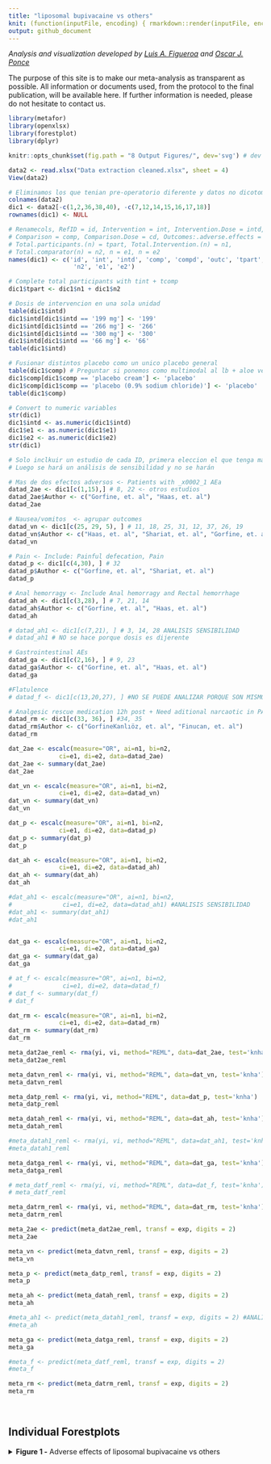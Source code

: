 ```yaml
---
title: "liposomal bupivacaine vs others"
knit: (function(inputFile, encoding) { rmarkdown::render(inputFile, encoding = encoding, output_file = paste0(dirname(inputFile),'/README.md')) })
output: github_document
---
```


<i>Analysis and visualization developed by [Luis A. Figueroa](https://twitter.com/LuisFig1706) and [Oscar J. Ponce](https://twitter.com/PonceOJ)</i>

The purpose of this site is to make our meta-analysis as transparent as possible. All information or documents used, from the protocol to the final publication, will be available here. If further information is needed, please do not hesitate to contact us.


```r
library(metafor)
library(openxlsx)
library(forestplot)
library(dplyr)

knitr::opts_chunk$set(fig.path = "8 Output Figures/", dev='svg') # dev = 'png'

```

```r
data2 <- read.xlsx("Data extraction cleaned.xlsx", sheet = 4)
View(data2)

# Eliminamos los que tenian pre-operatorio diferente y datos no dicotomicos
colnames(data2)
dic1 <- data2[-c(1,2,36,38,40), -c(7,12,14,15,16,17,18)] 
rownames(dic1) <- NULL

# Renamecols, RefID = id, Intervention = int, Intervention.Dose = intd, 
# Comparison = comp, Comparison.Dose = cd, Outcomes:.adverse.effects = outc, 
# Total.participants.(n) = tpart, Total.Intervention.(n) = n1, 
# Total.comparator(n) = n2, n = e1, n = e2
names(dic1) <- c('id', 'int', 'intd', 'comp', 'compd', 'outc', 'tpart', 'n1', 
                  'n2', 'e1', 'e2')

# Complete total participants with tint + tcomp
dic1$tpart <- dic1$n1 + dic1$n2

# Dosis de intervencion en una sola unidad
table(dic1$intd)
dic1$intd[dic1$intd == '199 mg'] <- '199'
dic1$intd[dic1$intd == '266 mg'] <- '266'
dic1$intd[dic1$intd == '300 mg'] <- '300'
dic1$intd[dic1$intd == '66 mg'] <- '66'
table(dic1$intd)

# Fusionar distintos placebo como un unico placebo general
table(dic1$comp) # Preguntar si ponemos como multimodal al lb + aloe vera
dic1$comp[dic1$comp == 'placebo cream'] <- 'placebo'
dic1$comp[dic1$comp == 'placebo (0.9% sodium chloride)'] <- 'placebo'
table(dic1$comp)

# Convert to numeric variables
str(dic1)
dic1$intd <- as.numeric(dic1$intd)
dic1$e1 <- as.numeric(dic1$e1)
dic1$e2 <- as.numeric(dic1$e2)
str(dic1)

# Solo inclkuir un estudio de cada ID, primera eleccion el que tenga más tpart
# Luego se hará un análisis de sensibilidad y no se harán

# Mas de dos efectos adversos <- Patients with _x0002_1 AEa 
datad_2ae <- dic1[c(1,15),] # 8, 22 <- otros estudios
datad_2ae$Author <- c("Gorfine, et. al", "Haas, et. al")
datad_2ae

# Nausea/vomitos  <- agrupar outcomes
datad_vn <- dic1[c(25, 29, 5), ] # 11, 18, 25, 31, 12, 37, 26, 19
datad_vn$Author <- c("Haas, et. al", "Shariat, et. al", "Gorfine, et. al")
datad_vn

# Pain <- Include: Painful defecation, Pain
datad_p <- dic1[c(4,30), ] # 32
datad_p$Author <- c("Gorfine, et. al", "Shariat, et. al")
datad_p

# Anal hemorragy <- Include Anal hemorragy and Rectal hemorrhage
datad_ah <- dic1[c(3,28), ] # 7, 21, 14
datad_ah$Author <- c("Gorfine, et. al", "Haas, et. al")
datad_ah

# datad_ah1 <- dic1[c(7,21), ] # 3, 14, 28 ANALISIS SENSIBILIDAD
# datad_ah1 # NO se hace porque dosis es dijerente

# Gastrointestinal AEs 
datad_ga <- dic1[c(2,16), ] # 9, 23
datad_ga$Author <- c("Gorfine, et. al", "Haas, et. al")
datad_ga

#Flatulence 
# datad_f <- dic1[c(13,20,27), ] #NO SE PUEDE ANALIZAR PORQUE SON MISMO ID

# Analgesic rescue medication 12h post + Need aditional narcaotic in PACU
datad_rm <- dic1[c(33, 36), ] #34, 35
datad_rm$Author <- c("GorfineKanlıöz, et. al", "Finucan, et. al")
datad_rm
```

```r
dat_2ae <- escalc(measure="OR", ai=n1, bi=n2,
              ci=e1, di=e2, data=datad_2ae)
dat_2ae <- summary(dat_2ae)
dat_2ae

dat_vn <- escalc(measure="OR", ai=n1, bi=n2,
              ci=e1, di=e2, data=datad_vn)
dat_vn <- summary(dat_vn)
dat_vn

dat_p <- escalc(measure="OR", ai=n1, bi=n2,
              ci=e1, di=e2, data=datad_p)
dat_p <- summary(dat_p)
dat_p

dat_ah <- escalc(measure="OR", ai=n1, bi=n2,
              ci=e1, di=e2, data=datad_ah)
dat_ah <- summary(dat_ah)
dat_ah

#dat_ah1 <- escalc(measure="OR", ai=n1, bi=n2,
#              ci=e1, di=e2, data=datad_ah1) #ANALISIS SENSIBILIDAD
#dat_ah1 <- summary(dat_ah1)
#dat_ah1


dat_ga <- escalc(measure="OR", ai=n1, bi=n2,
              ci=e1, di=e2, data=datad_ga)
dat_ga <- summary(dat_ga)
dat_ga

# at_f <- escalc(measure="OR", ai=n1, bi=n2,
#              ci=e1, di=e2, data=datad_f)
# dat_f <- summary(dat_f)
# dat_f

dat_rm <- escalc(measure="OR", ai=n1, bi=n2,
              ci=e1, di=e2, data=datad_rm)
dat_rm <- summary(dat_rm)
dat_rm
```

```r
meta_dat2ae_reml <- rma(yi, vi, method="REML", data=dat_2ae, test='knha')
meta_dat2ae_reml

meta_datvn_reml <- rma(yi, vi, method="REML", data=dat_vn, test='knha')
meta_datvn_reml

meta_datp_reml <- rma(yi, vi, method="REML", data=dat_p, test='knha')
meta_datp_reml

meta_datah_reml <- rma(yi, vi, method="REML", data=dat_ah, test='knha')
meta_datah_reml

#meta_datah1_reml <- rma(yi, vi, method="REML", data=dat_ah1, test='knha') #ANALISIS SENSIBILIDAD
#meta_datah1_reml 

meta_datga_reml <- rma(yi, vi, method="REML", data=dat_ga, test='knha')
meta_datga_reml

# meta_datf_reml <- rma(yi, vi, method="REML", data=dat_f, test='knha')
# meta_datf_reml

meta_datrm_reml <- rma(yi, vi, method="REML", data=dat_rm, test='knha')
meta_datrm_reml
```

```r
meta_2ae <- predict(meta_dat2ae_reml, transf = exp, digits = 2)
meta_2ae

meta_vn <- predict(meta_datvn_reml, transf = exp, digits = 2)
meta_vn

meta_p <- predict(meta_datp_reml, transf = exp, digits = 2)
meta_p

meta_ah <- predict(meta_datah_reml, transf = exp, digits = 2)
meta_ah

#meta_ah1 <- predict(meta_datah1_reml, transf = exp, digits = 2) #ANALISIS SENSIBILIDAD 
#meta_ah

meta_ga <- predict(meta_datga_reml, transf = exp, digits = 2)
meta_ga

#meta_f <- predict(meta_datf_reml, transf = exp, digits = 2)
#meta_f

meta_rm <- predict(meta_datrm_reml, transf = exp, digits = 2)
meta_rm
```

<br>
<h2>Individual Forestplots</h2>


<details>

<summary><b>Figure 1 -</b> Adverse effects of liposomal bupivacaine vs others</summary>
<br>

```r
col1f <- c("Author", datad_2ae$Author, 
      paste("Overall Odds Ratio for", meta_dat2ae_reml$k, "studies"),
      paste("(Tau^2 = ", (formatC(meta_dat2ae_reml$tau2, digits=2, format="f")), ", df = ", 
            (meta_dat2ae_reml$parms),
            ", p ", (ifelse(meta_dat2ae_reml$QEp < 0.001, 
                            paste("< 0.001"),
                            paste("= ", formatC(meta_dat2ae_reml$QEp, digits=3, format="f")))),
            "; ", "I^2", " = ", (formatC(meta_dat2ae_reml$I2, digits=1, format="f")), "%)"),
      NA, NA,
      "Author", datad_vn$Author, 
      paste("Overall Odds Ratio for", meta_datvn_reml$k, "studies"),
      paste("(Tau^2 = ", (formatC(meta_datvn_reml$tau2, digits=2, format="f")), ", df = ", 
            (meta_datvn_reml$parms),
            ", p ", (ifelse(meta_datvn_reml$QEp < 0.001, 
                            paste("< 0.001"),
                            paste("= ", formatC(meta_datvn_reml$QEp, digits=3, format="f")))),
            "; ", "I^2", " = ", (formatC(meta_datvn_reml$I2, digits=1, format="f")), "%)"),
      NA, NA,
      "Author", datad_p$Author, 
      paste("Overall Odds Ratio for", meta_datp_reml$k, "studies"),
      paste("(Tau^2 = ", (formatC(meta_datp_reml$tau2, digits=2, format="f")), ", df = ", 
            (meta_datp_reml$parms),
            ", p ", (ifelse(meta_datp_reml$QEp < 0.001, 
                            paste("< 0.001"),
                            paste("= ", formatC(meta_datp_reml$QEp, digits=3, format="f")))),
            "; ", "I^2", " = ", (formatC(meta_datp_reml$I2, digits=1, format="f")), "%)"),
      NA, NA,
      "Author", datad_ah$Author, 
      paste("Overall Odds Ratio for", meta_datah_reml$k, "studies"),
      paste("(Tau^2 = ", (formatC(meta_datah_reml$tau2, digits=2, format="f")), ", df = ", 
            (meta_datah_reml$parms),
            ", p ", (ifelse(meta_datah_reml$QEp < 0.001, 
                            paste("< 0.001"),
                            paste("= ", formatC(meta_datah_reml$QEp, digits=3, format="f")))),
            "; ", "I^2", " = ", (formatC(meta_datah_reml$I2, digits=1, format="f")), "%)"),
      NA, NA,
      "Author", datad_ga$Author, 
      paste("Overall Odds Ratio for", meta_datga_reml$k, "studies"),
      paste("(Tau^2 = ", (formatC(meta_datga_reml$tau2, digits=2, format="f")), ", df = ", 
            (meta_datga_reml$parms),
            ", p ", (ifelse(meta_datga_reml$QEp < 0.001, 
                            paste("< 0.001"),
                            paste("= ", formatC(meta_datga_reml$QEp, digits=3, format="f")))),
            "; ", "I^2", " = ", (formatC(meta_datga_reml$I2, digits=1, format="f")), "%)"),NA, NA,
      "Author", datad_rm$Author, 
      paste("Overall Odds Ratio for", meta_datrm_reml$k, "studies"),
      paste("(Tau^2 = ", (formatC(meta_datrm_reml$tau2, digits=2, format="f")), ", df = ", 
            (meta_datrm_reml$parms),
            ", p ", (ifelse(meta_datrm_reml$QEp < 0.001, 
                            paste("< 0.001"),
                            paste("= ", formatC(meta_datrm_reml$QEp, digits=3, format="f")))),
            "; ", "I^2", " = ", (formatC(meta_datrm_reml$I2, digits=1, format="f")), "%)"))

col2f <- c("Liposomal Bupivacaine (n/N)",
      paste(dat_2ae$e1,"/", dat_2ae$n1), paste0(sum(dat_2ae$e1), " / ", sum(dat_2ae$n1)), NA, 
      NA, NA,
      "Liposomal Bupivacaine (n/N)",
      paste(dat_vn$e1,"/", dat_vn$n1), paste0(sum(dat_vn$e1), " / ", sum(dat_vn$n1)), NA,
      NA, NA, 
      "Liposomal Bupivacaine (n/N)",
      paste(dat_p$e1,"/", dat_p$n1), paste0(sum(dat_p$e1), " / ", sum(dat_p$n1)), NA,
      NA, NA, 
      "Liposomal Bupivacaine (n/N)",
      paste(dat_ah$e1,"/", dat_ah$n1), paste0(sum(dat_ah$e1), " / ", sum(dat_ah$n1)), NA,
      NA, NA, 
      "Liposomal Bupivacaine (n/N)",
      paste(dat_ga$e1,"/", dat_ga$n1), paste0(sum(dat_ga$e1), " / ", sum(dat_ga$n1)), NA,
      NA, NA, 
      "Liposomal Bupivacaine (n/N)",
      paste(dat_rm$e1,"/", dat_rm$n1), paste0(sum(dat_rm$e1), " / ", sum(dat_rm$n1)), NA)

col3f <- c("others (n/N)",
      paste(dat_2ae$e2,"/", dat_2ae$n2), paste0(sum(dat_2ae$e2), " / ", sum(dat_2ae$n2)), NA,
      NA, NA,
      "others (n/N)",
      paste(dat_vn$e2,"/", dat_vn$n2), paste0(sum(dat_vn$e2), " / ", sum(dat_vn$n2)), NA,
      NA, NA,
      "others (n/N)",
      paste(dat_p$e2,"/", dat_p$n2), paste0(sum(dat_p$e2), " / ", sum(dat_p$n2)), NA,
      NA, NA,
      "others (n/N)",
      paste(dat_ah$e2,"/", dat_ah$n2), paste0(sum(dat_ah$e2), " / ", sum(dat_ah$n2)), NA,
      NA, NA,
      "others (n/N)",
      paste(dat_ga$e2,"/", dat_ga$n2), paste0(sum(dat_ga$e2), " / ", sum(dat_ga$n2)), NA,
      NA, NA,
      "others (n/N)",
      paste(dat_rm$e2,"/", dat_rm$n2), paste0(sum(dat_rm$e2), " / ", sum(dat_rm$n2)), NA)


col4f <- c("Odds Ratio (95% CI)", paste0(formatC(exp(dat_2ae$yi), digits = 2, format = "f"), 
                                        " ( ",formatC(exp(dat_2ae$ci.lb), format='f', digits=2),
                                        " - ", formatC(exp(dat_2ae$ci.ub), format='f',digits=2), " ) "),
          paste(formatC(meta_2ae$pred, format = 'f', digits=2),
            "(", formatC(meta_2ae$ci.lb, format = 'f', digits = 2),
            "-", formatC(meta_2ae$ci.ub, format = 'f', digits = 2), ")"), NA,
          NA, NA,
          "Odds Ratio (95% CI)", paste0(formatC(exp(dat_vn$yi), digits = 2, format = "f"), 
                                        " ( ",formatC(exp(dat_vn$ci.lb), format='f', digits=2),
                                        " - ", formatC(exp(dat_vn$ci.ub), format='f',digits=2), " ) "),
          paste(formatC(meta_vn$pred, format = 'f', digits=2),
            "(", formatC(meta_vn$ci.lb, format = 'f', digits = 2),
            "-", formatC(meta_vn$ci.ub, format = 'f', digits = 2), ")"), NA,
          NA, NA,
          "Odds Ratio (95% CI)", paste0(formatC(exp(dat_p$yi), digits = 2, format = "f"), 
                                        " ( ",formatC(exp(dat_p$ci.lb), format='f', digits=2),
                                        " - ", formatC(exp(dat_p$ci.ub), format='f',digits=2), " ) "),
          paste(formatC(meta_p$pred, format = 'f', digits=2),
            "(", formatC(meta_p$ci.lb, format = 'f', digits = 2),
            "-", formatC(meta_p$ci.ub, format = 'f', digits = 2), ")"), NA,
          NA, NA,
          "Odds Ratio (95% CI)", paste0(formatC(exp(dat_ah$yi), digits = 2, format = "f"), 
                                        " ( ",formatC(exp(dat_ah$ci.lb), format='f', digits=2),
                                        " - ", formatC(exp(dat_ah$ci.ub), format='f',digits=2), " ) "),
          paste(formatC(meta_ah$pred, format = 'f', digits=2),
            "(", formatC(meta_ah$ci.lb, format = 'f', digits = 2),
            "-", formatC(meta_ah$ci.ub, format = 'f', digits = 2), ")"), NA,
          NA, NA,
          "Odds Ratio (95% CI)", paste0(formatC(exp(dat_ga$yi), digits = 2, format = "f"), 
                                        " ( ",formatC(exp(dat_ga$ci.lb), format='f', digits=2),
                                        " - ", formatC(exp(dat_ga$ci.ub), format='f',digits=2), " ) "),
          paste(formatC(meta_ga$pred, format = 'f', digits=2),
            "(", formatC(meta_ga$ci.lb, format = 'f', digits = 2),
            "-", formatC(meta_ga$ci.ub, format = 'f', digits = 2), ")"), NA,
          NA, NA,
          "Odds Ratio (95% CI)", paste0(formatC(exp(dat_rm$yi), digits = 2, format = "f"), 
                                        " ( ",formatC(exp(dat_rm$ci.lb), format='f', digits=2),
                                        " - ", formatC(exp(dat_rm$ci.ub), format='f',digits=2), " ) "),
          paste(formatC(meta_rm$pred, format = 'f', digits=2),
            "(", formatC(meta_rm$ci.lb, format = 'f', digits = 2),
            "-", formatC(meta_rm$ci.ub, format = 'f', digits = 2), ")"), NA)

col5f <- c("Weight(%)", paste(formatC(weights(meta_dat2ae_reml), format='f', digits = 1),'%'), NA, NA,
           NA, NA,
           "Weight(%)", paste(formatC(weights(meta_datvn_reml), format='f', digits = 1),'%'), NA, NA,
           NA, NA,
           "Weight(%)", paste(formatC(weights(meta_datp_reml), format='f', digits = 1),'%'), NA, NA,
           NA, NA,
           "Weight(%)", paste(formatC(weights(meta_datah_reml), format='f', digits = 1),'%'), NA, NA,
           NA, NA,
           "Weight(%)", paste(formatC(weights(meta_datga_reml), format='f', digits = 1),'%'), NA, NA,
           NA, NA,
           "Weight(%)", paste(formatC(weights(meta_datrm_reml), format='f', digits = 1),'%'), NA, NA)

text1f <- cbind(col1f, col2f, col3f, col4f, col5f)


# Adding subtitles
subtitle1 <- c("More than 2 side effects", rep(NA,4))
subtitle2 <- c("Nausea and vomites ", rep(NA, 4))
subtitle3 <- c("Pain", rep(NA,4))
subtitle4 <- c("Anal bleeding", rep(NA,4))
subtitle5 <- c("Gastrointestinal AEs", rep(NA,4))
subtitle6 <- c("Analgesic rescue medication 12h post", rep(NA,4))

text1f <- rbind(text1f[1,], subtitle1, text1f[2:7,], subtitle2, text1f[c(9:15),],
                subtitle3, text1f[c(17:22),], subtitle4, text1f[c(24:29),],
                subtitle5, text1f[c(31:36),], subtitle6, text1f[c(38:41),])
rownames(text1f) <- NULL


cf <- structure(list(
          mean = c(rep(NA, 2), exp(dat_2ae$yi), meta_2ae$pred, rep(NA, 4), exp(dat_vn$yi), meta_vn$pred, rep(NA, 4), exp(dat_p$yi), meta_p$pred, rep(NA, 4), exp(dat_ah$yi), meta_ah$pred, rep(NA, 4), exp(dat_ga$yi), meta_ga$pred, rep(NA, 4), exp(dat_rm$yi), meta_rm$pred,NA),
          lower = c(rep(NA, 2), exp(dat_2ae$ci.lb), meta_2ae$ci.lb, rep(NA, 4), exp(dat_vn$ci.lb), meta_vn$ci.lb, rep(NA, 4), exp(dat_p$ci.lb), meta_p$ci.lb, rep(NA, 4), exp(dat_ah$ci.lb), meta_ah$ci.lb, rep(NA, 4), exp(dat_ga$ci.lb), meta_ga$ci.lb, rep(NA,4), exp(dat_rm$ci.lb), meta_rm$ci.lb, NA),
          upper = c(rep(NA, 2), exp(dat_2ae$ci.ub), meta_2ae$ci.ub, rep(NA, 4), exp(dat_vn$ci.ub), meta_vn$ci.ub, rep(NA, 4), exp(dat_p$ci.ub), meta_p$ci.ub, rep(NA, 4), exp(dat_ah$ci.ub), meta_ah$ci.ub, rep(NA, 4), exp(dat_ga$ci.ub), meta_ga$ci.ub, rep(NA,4), exp(dat_rm$ci.ub), meta_rm$ci.ub, NA)),
          .Names = c("mean", "lower", "upper"),
          row.names = c(NA, -1L*nrow(text1f)),
          class = "data.frame")

sizes1f <- c(NA, NA, (weights(meta_dat2ae_reml)*0.014), 1, rep(NA, 3),
             NA, (weights(meta_datvn_reml)*0.012), 1, rep(NA, 3), 
             NA, (weights(meta_datp_reml)*0.016), 1, rep(NA, 3),
             NA, (weights(meta_datah_reml)*0.018), 1, rep(NA, 3),
             NA, (weights(meta_datga_reml)*0.014), 1, rep(NA, 3), 
             NA, (weights(meta_datrm_reml)*0.014), 1, NA)
names(sizes1f) <- NULL

plotf <- forestplot(text1f, 
             graph.pos = 4,
             zero = 1,
             cf,
             new_page = TRUE,
             colgap = unit(5, "mm"),
             hrzl_lines = list("2" = gpar (lwd=1, columns=1:6, col="black")),
             lineheight=unit(0.7,'cm'),
             boxsize = sizes1f,
             is.summary = c(rep(T, 2), rep(F, 2), rep(T, 5), rep(F, 3), rep(T, 5),
                            rep(F, 2), rep(T, 5), rep(F,2), rep(T, 5), rep(F,2),
                            rep(T, 5), rep(F, 2), T, T),
             align = c('l', rep('c', 2), 'l', 'l'),
             ci.vertices = TRUE,
             txt_gp = fpTxtGp(label = gpar (cex=0.9), 
                              ticks = gpar(cex = 0.9, fontface="bold"),
                              summary = gpar(cex = 0.9),
                              xlab = gpar(cex=0.9)),
             xticks = c(0.025, 0.01, 1, 4, 15,  95),
             xlog=TRUE,
             clip = c(0.025, 95),
             grid = c(0.025, 0.1,  4, 15, 95),
             lwd.xaxis = 1,
             lwd.ci = 2.2,
             lwd.zero = 2,
             graphwidth = unit(10,"cm"),
             col=fpColors(box="black",line="grey", zero = 'dodgerblue4', axes="grey20", summary="black"))
plotf

```

</details>

